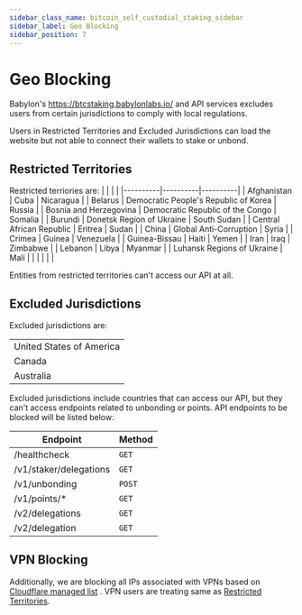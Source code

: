 ```yaml
---
sidebar_class_name: bitcoin_self_custodial_staking_sidebar
sidebar_label: Geo Blocking
sidebar_position: 7
---
```


# Geo Blocking

Babylon's https://btcstaking.babylonlabs.io/ and API services excludes users from 
certain jurisdictions to comply with local regulations.    

Users in Restricted Territories and Excluded Jurisdictions can load the website but not 
able to connect their wallets to stake or unbond.


## Restricted Territories

Restricted terriories are: 
|  |  |  |
|----------|----------|----------|
| Afghanistan | Cuba | Nicaragua |
| Belarus | Democratic People's Republic of Korea | Russia |
| Bosnia and Herzegovina | Democratic Republic of the Congo | Somalia |
| Burundi | Donetsk Region of Ukraine | South Sudan |
| Central African Republic | Eritrea | Sudan |
| China | Global Anti-Corruption | Syria |
| Crimea | Guinea | Venezuela |
| Guinea-Bissau | Haiti | Yemen |
| Iran | Iraq | Zimbabwe |
| Lebanon | Libya | Myanmar |
| Luhansk Regions of Ukraine | Mali | |
|  | | |

Entities from restricted territories can't access our API at all.

## Excluded Jurisdictions

Excluded jurisdictions are: 

|  |
|----------|
| United States of America |
| Canada |
| Australia |

Excluded jurisdictions include countries that can access our API, but they can't access endpoints related to 
unbonding or points. API endpoints to be blocked will be listed below: 

| Endpoint | Method |
|----------|--------|
| /healthcheck | `GET` |
| /v1/staker/delegations | `GET` |
| /v1/unbonding | `POST` |
| /v1/points/* | `GET` |
| /v2/delegations | `GET` |
| /v2/delegation | `GET` |

## VPN Blocking

Additionally, we are blocking all IPs associated with VPNs based on 
[Cloudflare managed list](https://developers.cloudflare.com/waf/tools/lists/managed-lists/)
. VPN users are treating same as [Restricted Territories](#restricted-territories).